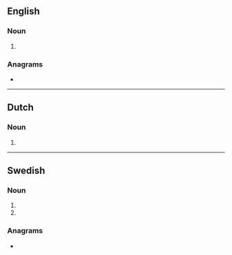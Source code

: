 {{also|Lagers|lägers|lågers}}
==English==

===Noun===
{{head|en|noun form}}

# {{plural of|en|lager}}

===Anagrams===
* {{anagrams|en|a=aeglrs|Aglers|Glaser|Larges|Ragles|Slager|ergals|glares|larges|regals}}

----

==Dutch==

===Noun===
{{head|nl|noun plural form}}

# {{plural of|nl|lager}}

----

==Swedish==

===Noun===
{{head|sv|noun form}}

# {{sv-noun-form-indef-gen-pl|lager}}
# {{sv-noun-form-indef-gen|lager}}

===Anagrams===
* {{anagrams|sv|a=aeglrs|algers|reglas|seglar}}
